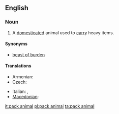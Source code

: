 ==English==
===Noun===
{{en-noun|sg=[[pack]] [[animal]]}}
# A [[domesticated]] animal used to [[carry]] heavy items.

====Synonyms====
*[[beast of burden]]

====Translations====
{{trans-top|animal used  to carry heavy items}}
* Armenian: {{t-|hy|գրաստ|tr=grast}}
* Czech: {{t-|cs|soumar|m}}
{{trans-mid}}
* Italian: {{t-|it|animale da soma|m}},  {{t-|it|bestia da soma|f}}
* [[Macedonian]]: {{t|mk|товарно животно|n|tr=tóvarno žívotno}}
{{trans-bottom}}

[[it:pack animal]]
[[pl:pack animal]]
[[ta:pack animal]]